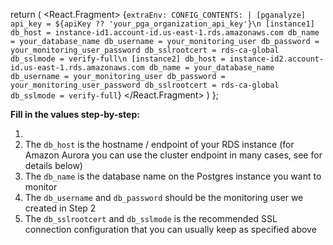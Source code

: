
  return (
    <React.Fragment>
      <CodeBlock language="yaml">
        {`extraEnv:
  CONFIG_CONTENTS: |
    [pganalyze]
    api_key = ${apiKey ?? 'your_pga_organization_api_key'}\n
    [instance1]
    db_host = instance-id1.account-id.us-east-1.rds.amazonaws.com
    db_name = your_database_name
    db_username = your_monitoring_user
    db_password = your_monitoring_user_password
    db_sslrootcert = rds-ca-global
    db_sslmode = verify-full\n
    [instance2]
    db_host = instance-id2.account-id.us-east-1.rds.amazonaws.com
    db_name = your_database_name
    db_username = your_monitoring_user
    db_password = your_monitoring_user_password
    db_sslrootcert = rds-ca-global
    db_sslmode = verify-full`}
      </CodeBlock>
    </React.Fragment>
  )
};

<ExtraEnvMulti apiKey={props.apiKey} />

**Fill in the values step-by-step:**

1. <APIKeyInstructions apiKey={props.apiKey} />
2. The `db_host` is the hostname / endpoint of your RDS instance (for Amazon Aurora you can use the cluster endpoint in many cases, see for details below)
3. The `db_name` is the database name on the Postgres instance you want to monitor
4. The `db_username` and `db_password` should be the monitoring user we created in <Link to='02_create_monitoring_user'>Step 2</Link>
5. The `db_sslrootcert` and `db_sslmode` is the recommended SSL connection configuration that you can usually keep as specified above
